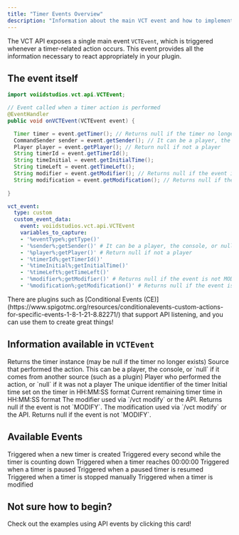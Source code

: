 ```yaml
---
title: "Timer Events Overview"
description: "Information about the main VCT event and how to implement it."
---
```


The VCT API exposes a single main event `VCTEvent`, which is triggered whenever a timer-related action occurs.
This event provides all the information necessary to react appropriately in your plugin.

## The event itself

<CodeGroup>

```java Java Event
import voiidstudios.vct.api.VCTEvent;

// Event called when a timer action is performed
@EventHandler
public void onVCTEvent(VCTEvent event) {

  Timer timer = event.getTimer(); // Returns null if the timer no longer exists
  CommandSender sender = event.getSender(); // It can be a player, the console, or null if it comes from another source, such as a plugin
  Player player = event.getPlayer(); // Return null if not a player
  String timerId = event.getTimerId();
  String timeInitial = event.getInitialTime();
  String timeLeft = event.getTimeLeft();
  String modifier = event.getModifier(); // Returns null if the event is not MODIFY
  String modification = event.getModification(); // Returns null if the event is not MODIFY
  
}
```

```yaml CE Event
vct_event:
  type: custom
  custom_event_data:
    event: voiidstudios.vct.api.VCTEvent
    variables_to_capture:
    - '%eventType%;getType()'
    - '%sender%;getSender()' # It can be a player, the console, or null if it comes from another source, such as a plugin
    - '%player%;getPlayer()' # Return null if not a player
    - '%timerId%;getTimerId()'
    - '%timeInitial%;getInitialTime()'
    - '%timeLeft%;getTimeLeft()'
    - '%modifier%;getModifier()' # Returns null if the event is not MODIFY
    - '%modification%;getModification()' # Returns null if the event is not MODIFY
```

</CodeGroup>

<Tip>
  There are plugins such as [Conditional Events (CE)](https://www.spigotmc.org/resources/conditionalevents-custom-actions-for-specific-events-1-8-1-21-8.82271/) that support API listening, and you can use them to create great things!
</Tip>

## Information available in `VCTEvent`

<ResponseField name="timer" type="Timer">
  Returns the timer instance (may be null if the timer no longer exists)
</ResponseField>

<ResponseField name="sender" type="CommandSender">
  Source that performed the action. This can be a player, the console, or `null` if it comes from another source (such as a plugin)
</ResponseField>

<ResponseField name="player" type="Player">
  Player who performed the action, or `null` if it was not a player
</ResponseField>

<ResponseField name="timerId" type="String">
  The unique identifier of the timer
</ResponseField>

<ResponseField name="timeInitial" type="String">
  Initial time set on the timer in HH:MM:SS format
</ResponseField>

<ResponseField name="timeLeft" type="String">
  Current remaining timer time in HH:MM:SS format
</ResponseField>

<ResponseField name="modifier" type="String">
  The modifier used via `/vct modify` or the API. Returns null if the event is not `MODIFY`.
</ResponseField>

<ResponseField name="modification" type="String">
  The modification used via `/vct modify` or the API. Returns null if the event is not `MODIFY`.
</ResponseField>

## Available Events

<Columns cols={2}>
  <Card title="CREATE" href="/api-docs/events/create">
    Triggered when a new timer is created
  </Card>
  <Card title="CHANGE" href="/api-docs/events/change">
    Triggered every second while the timer is counting down
  </Card>
  <Card title="FINISH" href="/api-docs/events/finish">
    Triggered when a timer reaches 00:00:00
  </Card>
  <Card title="PAUSE" href="/api-docs/events/pause">
    Triggered when a timer is paused
  </Card>
  <Card title="RESUME" href="/api-docs/events/resume">
    Triggered when a paused timer is resumed
  </Card>
  <Card title="STOP" href="/api-docs/events/stop">
    Triggered when a timer is stopped manually
  </Card>
</Columns>

<Card title="MODIFY" href="/api-docs/events/modify">
  Triggered when a timer is modified
</Card>

## Not sure how to begin?

<Card title="Examples" icon="sparkles" href="/api-docs/events/examples">
  Check out the examples using API events by clicking this card!
</Card>